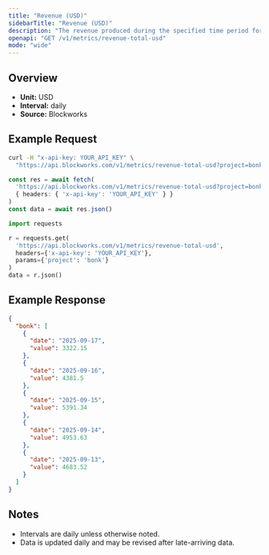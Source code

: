 ```yaml
---
title: "Revenue (USD)"
sidebarTitle: "Revenue (USD)"
description: "The revenue produced during the specified time period for given project."
openapi: "GET /v1/metrics/revenue-total-usd"
mode: "wide"
---
```


## Overview

- **Unit:** USD
- **Interval:** daily
- **Source:** Blockworks

## Example Request

<CodeGroup>

```bash cURL
curl -H "x-api-key: YOUR_API_KEY" \
  "https://api.blockworks.com/v1/metrics/revenue-total-usd?project=bonk"
```

```typescript TypeScript
const res = await fetch(
  'https://api.blockworks.com/v1/metrics/revenue-total-usd?project=bonk',
  { headers: { 'x-api-key': 'YOUR_API_KEY' } }
)
const data = await res.json()
```

```python Python
import requests

r = requests.get(
  'https://api.blockworks.com/v1/metrics/revenue-total-usd',
  headers={'x-api-key': 'YOUR_API_KEY'},
  params={'project': 'bonk'}
)
data = r.json()
```

</CodeGroup>

## Example Response

```json
{
  "bonk": [
    {
      "date": "2025-09-17",
      "value": 3322.15
    },
    {
      "date": "2025-09-16",
      "value": 4381.5
    },
    {
      "date": "2025-09-15",
      "value": 5391.34
    },
    {
      "date": "2025-09-14",
      "value": 4953.63
    },
    {
      "date": "2025-09-13",
      "value": 4683.52
    }
  ]
}
```

## Notes
- Intervals are daily unless otherwise noted.
- Data is updated daily and may be revised after late-arriving data.